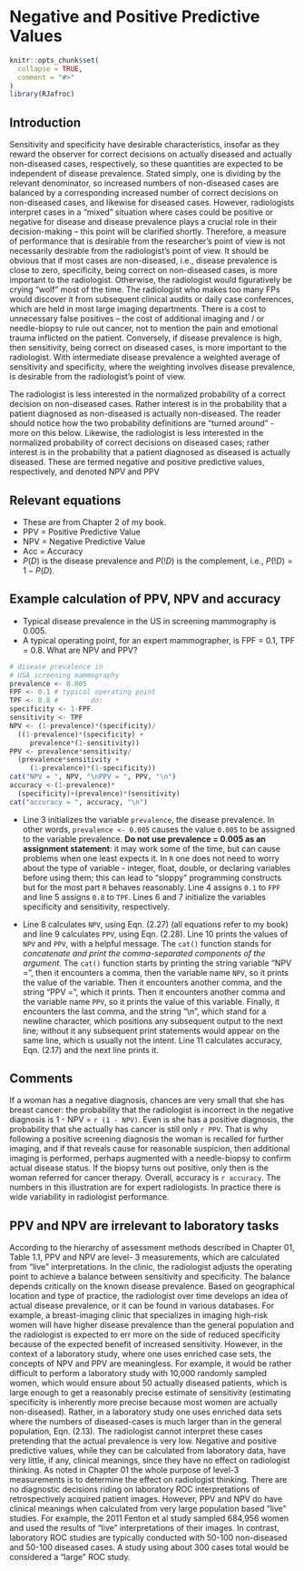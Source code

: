 # Negative and Positive Predictive Values {#NpvPpv}

```r
knitr::opts_chunk$set(
  collapse = TRUE,
  comment = "#>"
)
library(RJafroc)
```

## Introduction
Sensitivity and specificity have desirable characteristics, insofar as they reward the observer for correct decisions on actually diseased and actually non-diseased cases, respectively, so these quantities are expected to be independent of disease prevalence. Stated simply, one is dividing by the relevant denominator, so increased numbers of non-diseased cases are balanced by a corresponding increased number of correct decisions on non-diseased cases, and likewise for diseased cases. However, radiologists interpret cases in a “mixed” situation where cases could be positive or negative for disease and disease prevalence plays a crucial role in their decision-making – this point will be clarified shortly. Therefore, a measure of performance that is desirable from the researcher's point of view is not necessarily desirable from the radiologist's point of view. It should be obvious that if most cases are non-diseased, i.e., disease prevalence is close to zero, specificity, being correct on non-diseased cases, is more important to the radiologist. Otherwise, the radiologist would figuratively be crying "wolf" most of the time. The radiologist who makes too many FPs would discover it from subsequent clinical audits or daily case conferences, which are held in most large imaging departments. There is a cost to unnecessary false positives – the cost of additional imaging and / or needle-biopsy to rule out cancer, not to mention the pain and emotional trauma inflicted on the patient. Conversely, if disease prevalence is high, then sensitivity, being correct on diseased cases, is more important to the radiologist. With intermediate disease prevalence a weighted average of sensitivity and specificity, where the weighting involves disease prevalence, is desirable from the radiologist's point of view. 

The radiologist is less interested in the normalized probability of a correct decision on non-diseased cases. Rather interest is in the probability that a patient diagnosed as non-diseased is actually non-diseased. The reader should notice how the two probability definitions are "turned around" - more on this below. Likewise, the radiologist is less interested in the normalized probability of correct decisions on diseased cases; rather interest is in the probability that a patient diagnosed as diseased is actually diseased. These are termed negative and positive predictive values, respectively, and denoted NPV and PPV


## Relevant equations
* These are from Chapter 2 of my book.
* PPV = Positive Predictive Value
* NPV = Negative Predictive Value
* Acc = Accuracy
* $P(D)$ is the disease prevalence and $P(!D)$ is the complement, i.e., $P(!D) = 1 - P(D)$. 

\begin{equation*} 
NPV =\frac{P(!D)(1-FPF)}{P(!D)(1-FPF)+P(D)(1-TPF)}
\end{equation*}

\begin{equation*} 
PPV =\frac{P(D)(TPF)}{P(D)(TPF)+P(!D)FPF}
\end{equation*}

\begin{equation*} 
Acc =P(!D)(1-FPF)+P(D)(TPF)
\end{equation*}


## Example calculation of PPV, NPV and accuracy
* Typical disease prevalence in the US in screening mammography is 0.005. 
* A typical operating point, for an expert mammographer, is FPF = 0.1, TPF = 0.8. What are NPV and PPV?

```r
# disease prevalence in 
# USA screening mammography
prevalence <- 0.005
FPF <- 0.1 # typical operating point
TPF <- 0.8 #        do:
specificity <- 1-FPF
sensitivity <- TPF
NPV <- (1-prevalence)*(specificity)/
  ((1-prevalence)*(specificity) + 
     prevalence*(1-sensitivity))
PPV <- prevalence*sensitivity/
  (prevalence*sensitivity + 
     (1-prevalence)*(1-specificity))
cat("NPV = ", NPV, "\nPPV = ", PPV, "\n")
accuracy <-(1-prevalence)*
  (specificity)+(prevalence)*(sensitivity)
cat("accuracy = ", accuracy, "\n")
````

* Line 3 initializes the variable `prevalence`, the disease prevalence. In other words, `prevalence <- 0.005` causes the value `0.005` to be assigned to the variable prevalence. **Do not use prevalence = 0.005 as an assignment statement**: it may work some of the time, but can cause problems when one least expects it. In `R` one does not need to worry about the type of variable - integer, float, double, or declaring variables before using them; this can lead to "sloppy" programming constructs but for the most part `R` behaves reasonably. Line 4 assigns `0.1` to `FPF` and line 5 assigns `0.8` to `TPF`. Lines 6 and 7 initialize the variables specificity and sensitivity, respectively. 

* Line 8 calculates `NPV`, using Eqn. (2.27) (all equations refer to my book) and line 9 calculates `PPV`, using Eqn. (2.28). Line 10 prints the values of `NPV` and `PPV`, with a helpful message. The `cat()` function stands for *concatenate and print the comma-separated components of the argument*. The `cat()` function starts by printing the string variable "NPV = ", then it encounters a comma, then the variable name `NPV`, so it prints the value of the variable. Then it encounters another comma, and the string "PPV = ", which it prints. Then it encounters another comma and the variable name `PPV`, so it prints the value of this variable. Finally, it encounters the last comma, and the string "\\n", which stand for a newline character, which positions any subsequent output to the next line; without it any subsequent print statements would appear on the same line, which is usually not the intent. Line 11 calculates accuracy, Eqn. (2.17) and the next line prints it. 

## Comments
If a woman has a negative diagnosis, chances are very small that she has breast cancer: the probability that the radiologist is incorrect in the negative diagnosis is 1 - NPV = `r (1 - NPV)`. Even is she has a positive diagnosis, the probability that she actually has cancer is still only `r PPV`. That is why following a positive screening diagnosis the woman is recalled for further imaging, and if that reveals cause for reasonable suspicion, then additional imaging is performed, perhaps augmented with a needle-biopsy to confirm actual disease status. If the biopsy turns out positive, only then is the woman referred for cancer therapy. Overall, accuracy is `r accuracy`. The numbers in this illustration are for expert radiologists. In practice there is wide variability in radiologist performance.


## PPV and NPV are irrelevant to laboratory tasks
According to the hierarchy of assessment methods described in Chapter 01, Table 1.1, PPV and NPV are level- 3 measurements, which are calculated from "live" interpretations. In the clinic, the radiologist adjusts the operating point to achieve a balance between sensitivity and specificity. The balance depends critically on the known disease prevalence. Based on geographical location and type of practice, the radiologist over time develops an idea of actual disease prevalence, or it can be found in various databases. For example, a breast-imaging clinic that specializes in imaging high-risk women will have higher disease prevalence than the general population and the radiologist is expected to err more on the side of reduced specificity because of the expected benefit of increased sensitivity. However, in the context of a laboratory study, where one uses enriched case sets, the concepts of NPV and PPV are meaningless. For example, it would be rather difficult to perform a laboratory study with 10,000 randomly sampled women, which would ensure about 50 actually diseased patients, which is large enough to get a reasonably precise estimate of sensitivity (estimating specificity is inherently more precise because most women are actually non-diseased). Rather, in a laboratory study one uses enriched data sets where the numbers of diseased-cases is much larger than in the general population, Eqn. (2.13). The radiologist cannot interpret these cases pretending that the actual prevalence is very low. Negative and positive predictive values, while they can be calculated from laboratory data, have very little, if any, clinical meanings, since they have no effect on radiologist thinking. As noted in Chapter 01 the whole purpose of level-3 measurements is to determine the effect on radiologist thinking. There are no diagnostic decisions riding on laboratory ROC interpretations of retrospectively acquired patient images. However, PPV and NPV do have clinical meanings when calculated from very large population based "live" studies. For example, the 2011 Fenton et al study sampled 684,956 women and used the results of "live" interpretations of their images. In contrast, laboratory ROC studies are typically conducted with 50-100 non-diseased and 50-100 diseased cases. A study using about 300 cases total would be considered a "large" ROC study.
